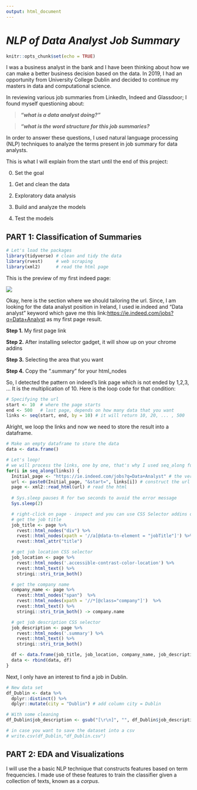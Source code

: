 ---
output: html_document
---

# ***NLP of Data Analyst Job Summary***

```{r setup, include=FALSE}
knitr::opts_chunk$set(echo = TRUE)
```

I was a business analyst in the bank and I have been thinking about how we can make a better business decision based on the data. In 2019, I had an opportunity from University College Dublin and decided to continue my masters in data and computational science. 

In reviewing various job summaries from LinkedIn, Indeed and Glassdoor; 
I found myself questioning about: 

>***"what is a data analyst doing?"***

>***"what is the word structure for this job summaries?***

In order to answer these questions, I used natural language processing (NLP) techniques to analyze the terms present in job summary for data analysts. 

This is what I will explain from the start until the end of this project:

0. Set the goal

1. Get and clean the data

2. Exploratory data analysis

3. Build and analyze the models 

4. Test the models


## PART 1: Classification of Summaries

```{r, warning = FALSE, message = FALSE}
# Let's load the packages 
library(tidyverse) # clean and tidy the data
library(rvest)     # web scraping 
library(xml2)      # read the html page
```

This is the preview of my first indeed page:

![](indeed_summ.JPG)

Okay, here is the section where we should tailoring the url. Since, I am looking for the data analyst position in Ireland, I used ie.indeed and "Data analyst" keyword which gave me this link:<https://ie.indeed.com/jobs?q=Data+Analyst> as my first page result. 

**Step 1.** My first page link

**Step 2.** After installing selector gadget, it will show up on your chrome addins

**Step 3.** Selecting the area that you want

**Step 4.** Copy the ".summary" for your html_nodes

So, I detected the pattern on indeed's link page which is not ended by 1,2,3, ...
It is the multiplication of 10. Here is the loop code for that condition:

```{r}
# Specifying the url 
start <- 10  # where the page starts
end <- 500   # last page, depends on how many data that you want
links <- seq(start, end, by = 10) # it will return 10, 20, ... , 500
```

Alright, we loop the links and now we need to store the result into a dataframe.

```{r}
# Make an empty dataframe to store the data
data <- data.frame() 

# Let's loop!
# we will process the links, one by one, that's why I used seq_along function
for(i in seq_along(links)) {    
  Initial_page <- "https://ie.indeed.com/jobs?q=Data+Analyst" # the very first page 
  url <- paste0(Initial_page, "&start=", links[i]) # construct the url by pasting
  page <- xml2::read_html(url) # read the html
  
  # Sys.sleep pauses R for two seconds to avoid the error message
  Sys.sleep(2)

  # right-click on page - inspect and you can use CSS Selector addins on Chrome
  # get the job title
  job_title <- page %>%
    rvest::html_nodes("div") %>%
    rvest::html_nodes(xpath = '//a[@data-tn-element = "jobTitle"]') %>%
    rvest::html_attr("title")

  # get job location CSS selector
  job_location <- page %>%
    rvest::html_nodes('.accessible-contrast-color-location') %>%
    rvest::html_text() %>%
    stringi::stri_trim_both()

  # get the company name
  company_name <- page %>%
    rvest::html_nodes("span")  %>%
    rvest::html_nodes(xpath = '//*[@class="company"]')  %>%
    rvest::html_text() %>%
    stringi::stri_trim_both() -> company.name

  # get job description CSS selector
  job_description <- page %>%
    rvest::html_nodes('.summary') %>%
    rvest::html_text() %>%
    stringi::stri_trim_both()

  df <- data.frame(job_title, job_location, company_name, job_description)
  data <- rbind(data, df)
}
```

Next, I only have an interest to find a job in Dublin. 

```{r}
# New data set 
df_Dublin <- data %>%
  dplyr::distinct() %>%
  dplyr::mutate(city = "Dublin") # add column city = Dublin

# With some cleaning
df_Dublin$job_description <- gsub("[\r\n]", "", df_Dublin$job_description)

# in case you want to save the dataset into a csv
# write.csv(df_Dublin,"df_Dublin.csv")
```

## PART 2: EDA and Visualizations

I will use the a basic NLP technique that constructs features based on term frequencies. I made use of these features to train the classifier given a collection of texts, known as a *corpus*. 
